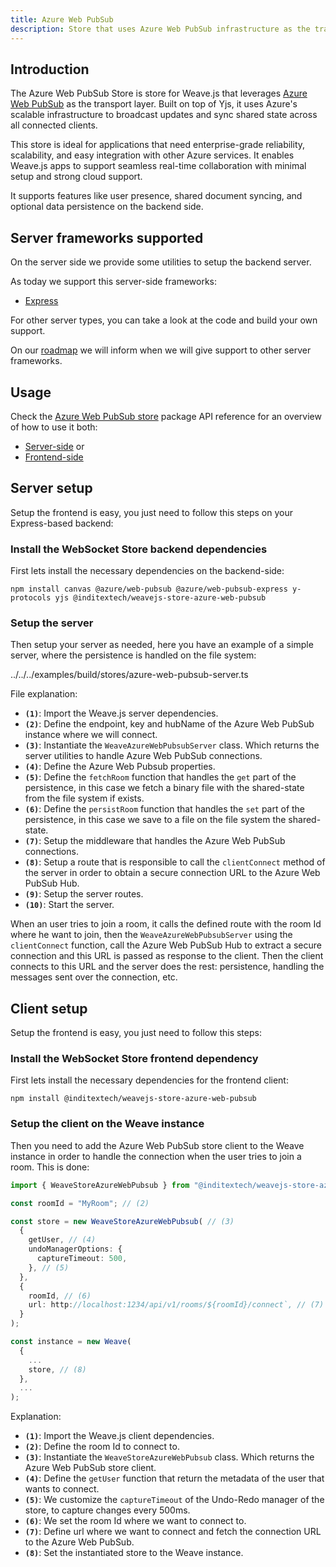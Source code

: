 ```yaml
---
title: Azure Web PubSub
description: Store that uses Azure Web PubSub infrastructure as the transport layer
---
```


## Introduction

The Azure Web PubSub Store is store for Weave.js that leverages [Azure Web PubSub](https://azure.microsoft.com/es-es/products/web-pubsub)
as the transport layer. Built on top of Yjs, it uses Azure's scalable infrastructure
to broadcast updates and sync shared state across all connected clients.

This store is ideal for applications that need enterprise-grade reliability,
scalability, and easy integration with other Azure services. It enables Weave.js apps
to support seamless real-time collaboration with minimal setup and strong cloud support.

It supports features like user presence, shared document syncing, and optional data persistence
on the backend side.

## Server frameworks supported

On the server side we provide some utilities to setup the backend server.

As today we support this server-side frameworks:

- [Express](https://expressjs.com/)

<Callout title="Other server frameworks">
  For other server types, you can take a look at the code and build your own support.

On our [roadmap](/docs/main/roadmap) we will inform when we will give support to other
server frameworks.

</Callout>

## Usage

Check the [Azure Web PubSub store](/docs/store-azure-web-pubsub) package API reference
for an overview of how to use it both:

- [Server-side](/docs/store-azure-web-pubsub#backend-side-usage) or
- [Frontend-side](/docs/store-azure-web-pubsub#frontend-side-usage)

## Server setup

Setup the frontend is easy, you just need to follow this steps on your Express-based backend:

<div className="fd-steps">

<div className="[&_h3]:fd-step">
 
### Install the WebSocket Store backend dependencies

First lets install the necessary dependencies on the backend-side:

```shell
npm install canvas @azure/web-pubsub @azure/web-pubsub-express y-protocols yjs @inditextech/weavejs-store-azure-web-pubsub
```

</div>

<div className="[&_h3]:fd-step">
 
### Setup the server

Then setup your server as needed, here you have an example of a simple server, where the persistence
is handled on the file system:

<include lang="ts" meta='title="server.ts"'>
  ../../../examples/build/stores/azure-web-pubsub-server.ts
</include>

File explanation:

- **`(1)`**: Import the Weave.js server dependencies.
- **`(2)`**: Define the endpoint, key and hubName of the Azure Web PubSub instance where we will connect.
- **`(3)`**: Instantiate the `WeaveAzureWebPubsubServer` class. Which returns the server utilities to handle
  Azure Web PubSub connections.
- **`(4)`**: Define the Azure Web Pubsub properties.
- **`(5)`**: Define the `fetchRoom` function that handles the `get` part of the persistence, in this
  case we fetch a binary file with the shared-state from the file system if exists.
- **`(6)`**: Define the `persistRoom` function that handles the `set` part of the persistence, in this
  case we save to a file on the file system the shared-state.
- **`(7)`**: Setup the middleware that handles the Azure Web PubSub connections.
- **`(8)`**: Setup a route that is responsible to call the `clientConnect` method of the server in order to
  obtain a secure connection URL to the Azure Web PubSub Hub.
- **`(9)`**: Setup the server routes.
- **`(10)`**: Start the server.

When an user tries to join a room, it calls the defined route with the room Id where he
want to join, then the `WeaveAzureWebPubsubServer` using the `clientConnect` function, call the Azure Web PubSub
Hub to extract a secure connection and this URL is passed as response to the client. Then the client connects to
this URL and the server does the rest: persistence, handling the messages sent over the connection, etc.

</div>

</div>

## Client setup

Setup the frontend is easy, you just need to follow this steps:

<div className="fd-steps">

<div className="[&_h3]:fd-step">
 
### Install the WebSocket Store frontend dependency

First lets install the necessary dependencies for the frontend client:

```shell
npm install @inditextech/weavejs-store-azure-web-pubsub
```

</div>

<div className="[&_h3]:fd-step">
 
### Setup the client on the Weave instance

Then you need to add the Azure Web PubSub store client to the Weave instance in order to handle
the connection when the user tries to join a room. This is done:

```ts
import { WeaveStoreAzureWebPubsub } from "@inditextech/weavejs-store-azure-web-pubsub/client"; // (1)

const roomId = "MyRoom"; // (2)

const store = new WeaveStoreAzureWebPubsub( // (3)
  {
    getUser, // (4)
    undoManagerOptions: {
      captureTimeout: 500,
    }, // (5)
  },
  {
    roomId, // (6)
    url: http://localhost:1234/api/v1/rooms/${roomId}/connect`, // (7)
  }
);

const instance = new Weave(
  {
    ...
    store, // (8)
  },
  ...
);
```

Explanation:

- **`(1)`**: Import the Weave.js client dependencies.
- **`(2)`**: Define the room Id to connect to.
- **`(3)`**: Instantiate the `WeaveStoreAzureWebPubsub` class. Which returns the Azure Web PubSub store client.
- **`(4)`**: Define the `getUser` function that return the metadata of the user that wants to connect.
- **`(5)`**: We customize the `captureTimeout` of the Undo-Redo manager of the store, to capture changes every 500ms.
- **`(6)`**: We set the room Id where we want to connect to.
- **`(7)`**: Define url where we want to connect and fetch the connection URL to the Azure Web PubSub.
- **`(8)`**: Set the instantiated store to the Weave instance.

</div>

</div>
